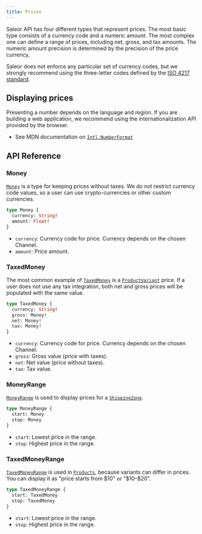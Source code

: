```yaml
---
title: Prices
---
```


Saleor API has four different types that represent prices. The most basic type consists of a currency code and a numeric amount. The most complex one can define a range of prices, including net, gross, and tax amounts.
The numeric amount precision is determined by the precision of the price currency.

Saleor does not enforce any particular set of currency codes, but we strongly recommend using the three-letter codes defined by the [ISO 4217 standard](https://en.wikipedia.org/wiki/ISO_4217).

## Displaying prices

Presenting a number depends on the language and region. If you are building a web application, we recommend using the internationalization API provided by the browser.

- See MDN documentation on [`Intl.NumberFormat`](https://developer.mozilla.org/en-US/docs/Web/JavaScript/Reference/Global_Objects/Intl/NumberFormat)

## API Reference

### Money

[`Money`](api-reference/miscellaneous/objects/money.mdx) is a type for keeping prices without taxes. We do not restrict currency code values, so a user can use crypto-currencies or other custom currencies.

```graphql
type Money {
  currency: String!
  amount: Float!
}
```

- `currency`: Currency code for price. Currency depends on the chosen Channel.
- `amount`: Price amount.

### TaxedMoney

The most common example of [`TaxedMoney`](api-reference/miscellaneous/objects/taxed-money.mdx) is a [`ProductVariant`](api-reference/products/objects/product-variant.mdx) price. If a user does not use any tax integration, both net and gross prices will be populated with the same value.

```graphql
type TaxedMoney {
  currency: String!
  gross: Money!
  net: Money!
  tax: Money!
}
```

- `currency`: Currency code for price. Currency depends on the chosen Channel.
- `gross`: Gross value (price with taxes).
- `net`: Net value (price without taxes).
- `tax`: Tax value.

### MoneyRange

[`MoneyRange`](api-reference/miscellaneous/objects/money-range.mdx) is used to display prices for a [`ShippingZone`](api-reference/shipping/objects/shipping-zone.mdx).

```graphql
type MoneyRange {
  start: Money
  stop: Money
}
```

- `start`: Lowest price in the range.
- `stop`: Highest price in the range.

### TaxedMoneyRange

[`TaxedMoneyRange`](api-reference/miscellaneous/objects/taxed-money-range.mdx) is used in [`Products`](api-reference/products/objects/product.mdx), because variants can differ in prices. You can display it as "price starts from $10" or "$10–$20".

```graphql
type TaxedMoneyRange {
  start: TaxedMoney
  stop: TaxedMoney
}
```

- `start`: Lowest price in the range.
- `stop`: Highest price in the range.
